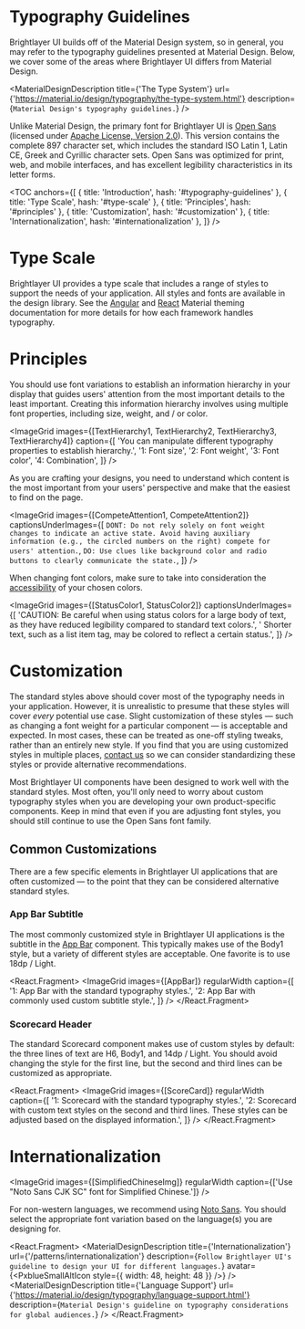 
<!-- Images -->


<!-- KEYWORDS: design style typography text -->

# Typography Guidelines

Brightlayer UI builds off of the Material Design system, so in general, you may refer to the typography guidelines presented at Material Design. Below, we cover some of the areas where Brightlayer UI differs from Material Design.

<MaterialDesignDescription
    title={'The Type System'}
    url={'https://material.io/design/typography/the-type-system.html'}
    description={`Material Design's typography guidelines.`}
/>

Unlike Material Design, the primary font for Brightlayer UI is [Open Sans](https://fonts.google.com/specimen/Open+Sans?selection.family=Open+Sans) (licensed under [Apache License, Version 2.0](http://www.apache.org/licenses/LICENSE-2.0)). This version contains the complete 897 character set, which includes the standard ISO Latin 1, Latin CE, Greek and Cyrillic character sets. Open Sans was optimized for print, web, and mobile interfaces, and has excellent legibility characteristics in its letter forms.

<TOC
    anchors={[
        { title: 'Introduction', hash: '#typography-guidelines' },
        { title: 'Type Scale', hash: '#type-scale' },
        { title: 'Principles', hash: '#principles' },
        { title: 'Customization', hash: '#customization' },
        { title: 'Internationalization', hash: '#internationalization' },
    ]}
/>
<Divider />

# Type Scale

Brightlayer UI provides a type scale that includes a range of styles to support the needs of your application. All styles and fonts are available in the design library. See the [Angular](https://material.angular.io/guide/typography) and [React](https://mui.com/components/typography/) Material theming documentation for more details for how each framework handles typography.

<TypographyTable />

# Principles

You should use font variations to establish an information hierarchy in your display that guides users' attention from the most important details to the least important. Creating this information hierarchy involves using multiple font properties, including size, weight, and / or color.

<ImageGrid
    images={[TextHierarchy1, TextHierarchy2, TextHierarchy3, TextHierarchy4]}
    caption={[
        'You can manipulate different typography properties to establish hierarchy.',
        '1: Font size',
        '2: Font weight',
        '3: Font color',
        '4: Combination',
    ]}
/>

As you are crafting your designs, you need to understand which content is the most important from your users' perspective and make that the easiest to find on the page.

<ImageGrid
    images={[CompeteAttention1, CompeteAttention2]}
    captionsUnderImages={[
        `DONT: Do not rely solely on font weight changes to indicate an active state. Avoid having auxiliary information (e.g., the circled numbers on the right) compete for users' attention.`,
        `DO: Use clues like background color and radio buttons to clearly communicate the state.`,
    ]}
/>

When changing font colors, make sure to take into consideration the [accessibility](/design/accessibility) of your chosen colors.

<ImageGrid
    images={[StatusColor1, StatusColor2]}
    captionsUnderImages={[
        'CAUTION: Be careful when using status colors for a large body of text, as they have reduced legibility compared to standard text colors.',
        ' Shorter text, such as a list item tag, may be colored to reflect a certain status.',
    ]}
/>

<Divider />

# Customization

The standard styles above should cover most of the typography needs in your application. However, it is unrealistic to presume that these styles will cover _every_ potential use case. Slight customization of these styles — such as changing a font weight for a particular component — is acceptable and expected. In most cases, these can be treated as one-off styling tweaks, rather than an entirely new style. If you find that you are using customized styles in multiple places, [contact us](/community/contactus) so we can consider standardizing these styles or provide alternative recommendations.

Most Brightlayer UI components have been designed to work well with the standard styles. Most often, you'll only need to worry about custom typography styles when you are developing your own product-specific components. Keep in mind that even if you are adjusting font styles, you should still continue to use the Open Sans font family.

## Common Customizations

There are a few specific elements in Brightlayer UI applications that are often customized — to the point that they can be considered alternative standard styles.

### App Bar Subtitle

The most commonly customized style in Brightlayer UI applications is the subtitle in the [App Bar](/patterns/appbar) component. This typically makes use of the Body1 style, but a variety of different styles are acceptable. One favorite is to use 18dp / Light.

<React.Fragment>
    <ImageGrid
        images={[AppBar]}
        regularWidth
        caption={[
            '1: App Bar with the standard typography styles.',
            '2: App Bar with commonly used custom subtitle style.',
        ]}
    />
</React.Fragment>

### Scorecard Header

The standard Scorecard component makes use of custom styles by default: the three lines of text are H6, Body1, and 14dp / Light. You should avoid changing the style for the first line, but the second and third lines can be customized as appropriate.

<React.Fragment>
    <ImageGrid
        images={[ScoreCard]}
        regularWidth
        caption={[
            '1: Scorecard with the standard typography styles.',
            '2: Scorecard with custom text styles on the second and third lines. These styles can be adjusted based on the displayed information.',
        ]}
    />
    <Divider />
</React.Fragment>

# Internationalization

<ImageGrid
    images={[SimplifiedChineseImg]}
    regularWidth
    caption={['Use "Noto Sans CJK SC" font for Simplified Chinese.']}
/>

For non-western languages, we recommend using [Noto Sans](https://www.google.com/get/noto/). You should select the appropriate font variation based on the language(s) you are designing for.

<React.Fragment>
    <MaterialDesignDescription
        title={'Internationalization'}
        url={'/patterns/internationalization'}
        description={`Follow Brightlayer UI's guideline to design your UI for different languages.`}
        avatar={<PxblueSmallAltIcon style={{ width: 48, height: 48 }} />}
    />
    <MaterialDesignDescription
        title={'Language Support'}
        url={'https://material.io/design/typography/language-support.html'}
        description={`Material Design's guideline on typography considerations for global audiences.`}
    />
</React.Fragment>
